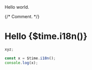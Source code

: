 
Hello world.

{/* Comment. */}

# Hello {$time.i18n()}

```js
xyz;
```

```ts
const x = $time.i18n();
console.log(x);
```
